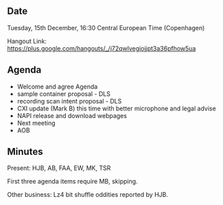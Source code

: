 ==Date==

Tuesday, 15th December, 16:30 Central European Time (Copenhagen)

Hangout Link: https://plus.google.com/hangouts/_/j72qwlvegiojjpt3a36pfhow5ua

==Agenda==

* Welcome and agree Agenda
* sample container proposal - DLS
* recording scan intent proposal - DLS
* CXI update (Mark B) this time with better microphone and legal advise
* NAPI release and download webpages
* Next meeting
* AOB

==Minutes==

Present: HJB, AB, FAA, EW, MK, TSR

First three agenda items require MB, skipping.

Other business: Lz4 bit shuffle oddities reported by HJB.
